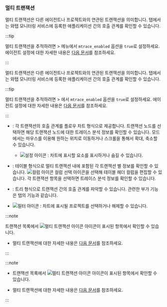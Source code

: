 ### 멀티 트랜잭션

<Xclude product='kubernetes'>

멀티 트랜잭션은 다른 에이전트나 프로젝트와의 연관된 트랜잭션을 의미합니다. <Cmdname sid="TTL06377" className="uitext" /> 탭에서는 와탭 모니터링 서비스에 등록한 애플리케이션 간의 호출 관계를 확인할 수 있습니다.

:::tip

멀티 트랜잭션을 추적하려면 <Cmdname sid="side_management" className="uitext" /> &gt; <Cmdname sid="side_agentSetting" className="uitext" /> 메뉴에서 `mtrace_enabled` 옵션을 `true`로 설정하세요. 에이전트 설정에 대한 자세한 내용은 [다음 문서](set-agent#set-agent-service)를 참조하세요.

:::

</Xclude>

<InDoc product='kubernetes'>

멀티 트랜잭션은 다른 에이전트나 프로젝트와의 연관된 트랜잭션을 의미합니다. <Cmdname sid="TTL06377" className="uitext" /> 탭에서는 와탭 모니터링 서비스에 등록한 애플리케이션 간의 호출 관계를 확인할 수 있습니다.

:::tip

멀티 트랜잭션을 추적하려면 <Cmdname sid="side_management" className="uitext" /> &gt; <Cmdname sid="side_agentSetting" className="uitext" />에서 `mtrace_enabled` 옵션을 `true`로 설정하세요. 에이전트 설정에 대한 자세한 내용은 [다음 문서](../java/set-agent#set-agent-service)를 참조하세요.

:::

</InDoc>

<ImgLang img="analysis-tx-multi.png" desc="멀티 트랜잭션" />

* <Cmdname sid="BTN07120" className="uitext" />: 각 트랜잭션의 호출 관계를 플로우 차트 형식으로 제공합니다. 트랜잭션 노드를 선택하면 해당 트랜잭션 노드에 대한 트레이스 분석 정보를 확인할 수 있습니다. <Cmdname sid="BTN07120" className="uitext" /> 모드에서는 마우스를 이용해 원하는 위치로 이동하거나 스크롤을 통해서 확대, 축소할 수 있습니다.

  * ![설정 아이콘](/img/ico-setting.svg) <Cmdname sid="TLT06411" className="uitext" />: 차트에 표시할 요소를 표시하거나 숨길 수 있습니다.

* <Cmdname sid="BTN07121" className="uitext" />: 테이블 형식으로 멀티 트랜잭션 내에 포함된 각 트랜잭션 별 정보를 확인할 수 있습니다. ![컬럼 아이콘](/img/ico-column.svg) 컬럼 선택 아이콘을 선택해 테이블 헤더 컬럼을 편집할 수 있습니다. 각 트랜잭션 항목을 선택하면 트레이스 분석 정보를 확인할 수 있습니다.

* <Cmdname sid="BTN06296" className="uitext" />: 트리 형식으로 트랜잭션 간의 호출 관계를 파악할 수 있습니다. 관련한 부가 기능은 <Cmdname sid="TTL06127" className="uitext" /> 탭의 기능과 같습니다.

* ![필터 아이콘](/img/ico-filter.svg) <Cmdname sid="TLT06410" className="uitext" />: 차트에 표시될 프로젝트를 선택하거나 해제할 수 있습니다.

<Xclude product='kubernetes'>

:::note

트랜잭션 목록에서 ![멀티 트랜잭션 아이콘](/img/ic-s-mult-transation.svg) 아이콘이 표시된 항목에서 확인할 수 있습니다.

* 멀티 트랜잭션에 대한 자세한 내용은 [다음 문서](trs-multi-trace)를 참조하세요.

:::

</Xclude>

<InDoc product='kubernetes'>

:::note

* 트랜잭션 목록에서 ![멀티 트랜잭션 아이콘](/img/ic-s-mult-transation.svg) 아이콘이 표시된 항목에서 확인할 수 있습니다.

* 멀티 트랜잭션에 대한 자세한 내용은 [다음 문서](../java/trs-multi-trace)를 참조하세요.

:::

</InDoc>